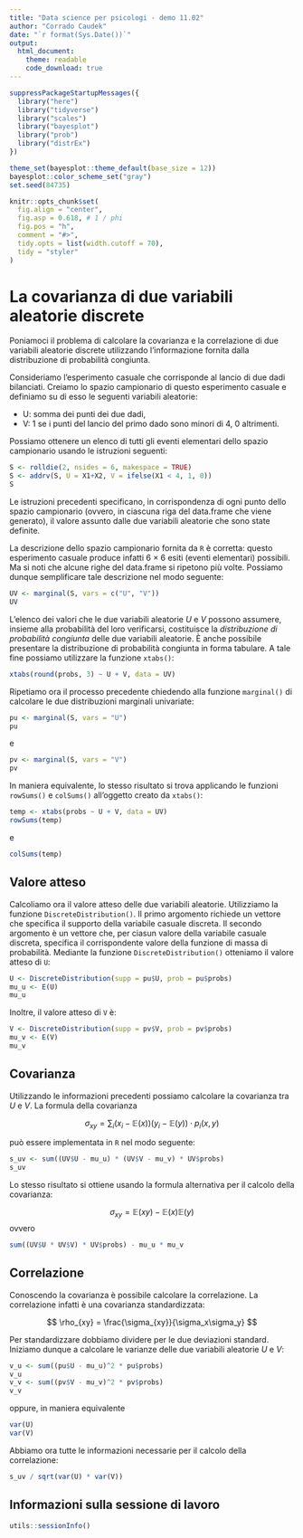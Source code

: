 ```yaml
---
title: "Data science per psicologi - demo 11.02"
author: "Corrado Caudek"
date: "`r format(Sys.Date())`"
output:
  html_document:
    theme: readable
    code_download: true
---
```


```r
suppressPackageStartupMessages({
  library("here")
  library("tidyverse")
  library("scales")
  library("bayesplot")
  library("prob")
  library("distrEx")
})

theme_set(bayesplot::theme_default(base_size = 12))
bayesplot::color_scheme_set("gray")
set.seed(84735)

knitr::opts_chunk$set(
  fig.align = "center",
  fig.asp = 0.618, # 1 / phi
  fig.pos = "h",
  comment = "#>",
  tidy.opts = list(width.cutoff = 70),
  tidy = "styler"
)
```

# La covarianza di due variabili aleatorie discrete

Poniamoci il problema di calcolare la covarianza e la correlazione di due variabili aleatorie discrete utilizzando l'informazione fornita dalla distribuzione di probabilità congiunta.  

Consideriamo l'esperimento casuale che corrisponde al lancio di due dadi bilanciati. Creiamo lo spazio campionario di questo esperimento casuale e definiamo su di esso le seguenti variabili aleatorie:

- U: somma dei punti dei due dadi,
- V: 1 se i punti del lancio del primo dado sono minori di 4, 0 altrimenti.

Possiamo ottenere un elenco di tutti gli eventi elementari dello spazio campionario usando le istruzioni seguenti:

```r
S <- rolldie(2, nsides = 6, makespace = TRUE)
S <- addrv(S, U = X1+X2, V = ifelse(X1 < 4, 1, 0))
S
```

Le istruzioni precedenti specificano, in corrispondenza di ogni punto dello spazio campionario (ovvero, in ciascuna riga del data.frame che viene generato), il valore assunto dalle due variabili aleatorie che sono state definite.

La descrizione dello spazio campionario fornita da `R` è corretta: questo esperimento casuale produce infatti 6 $\times$ 6 esiti (eventi elementari) possibili. Ma si noti che alcune righe del data.frame si ripetono più volte. Possiamo dunque semplificare tale descrizione nel modo seguente:

```r
UV <- marginal(S, vars = c("U", "V")) 
UV
```

L'elenco dei valori che le due variabili aleatorie $U$ e $V$ possono assumere, insieme alla probabilità del loro verificarsi, costituisce la _distribuzione di probabilità congiunta_ delle due variabili aleatorie. È anche possibile presentare la distribuzione di probabilità congiunta in forma tabulare. A tale fine possiamo utilizzare la funzione `xtabs()`:

```r
xtabs(round(probs, 3) ~ U + V, data = UV)
```

Ripetiamo ora il processo precedente chiedendo alla funzione `marginal()` di calcolare le due distribuzioni marginali univariate:

```r
pu <- marginal(S, vars = "U")
pu
```

e

```r
pv <- marginal(S, vars = "V")
pv
```

In maniera equivalente, lo stesso risultato si trova applicando le funzioni `rowSums()` e `colSums()` all'oggetto creato da `xtabs()`:

```r
temp <- xtabs(probs ~ U + V, data = UV)
rowSums(temp)
```

e

```r
colSums(temp)
```

## Valore atteso

Calcoliamo ora il valore atteso delle due variabili aleatorie. Utilizziamo la funzione `DiscreteDistribution()`. Il primo argomento richiede un vettore che specifica il supporto della variabile casuale discreta. Il secondo argomento è un vettore che, per ciasun valore della variabile casuale discreta, specifica il corrispondente valore della funzione di massa di probabilità. Mediante la funzione `DiscreteDistribution()` otteniamo il valore atteso di `U`:

```r
U <- DiscreteDistribution(supp = pu$U, prob = pu$probs)
mu_u <- E(U)
mu_u
```

Inoltre, il valore atteso di `V` è:

```r
V <- DiscreteDistribution(supp = pv$V, prob = pv$probs)
mu_v <- E(V)
mu_v
```


## Covarianza

Utilizzando le informazioni precedenti possiamo calcolare la covarianza tra $U$ e $V$. La formula della covarianza

$$
\sigma_{xy} = \sum_i \big(x_i - \mathbb{E}(x)\big)\big(y_i - \mathbb{E}(y)\big) \cdot p_i(x,y)
$$

può essere implementata in `R` nel modo seguente:

```r
s_uv <- sum((UV$U - mu_u) * (UV$V - mu_v) * UV$probs)
s_uv
```

Lo stesso risultato si ottiene usando la formula alternativa per il calcolo della covarianza:

$$
\sigma_{xy} = \mathbb{E}(xy) -\mathbb{E}(x)\mathbb{E}(y)
$$
ovvero 

```r
sum((UV$U * UV$V) * UV$probs) - mu_u * mu_v
```


## Correlazione

Conoscendo la covarianza è possibile calcolare la correlazione. La correlazione infatti è una covarianza standardizzata:

$$
\rho_{xy} = \frac{\sigma_{xy}}{\sigma_x\sigma_y}
$$

Per standardizzare dobbiamo dividere per le due deviazioni standard. Iniziamo dunque a calcolare le varianze delle due variabili aleatorie $U$ e $V$:

```r
v_u <- sum((pu$U - mu_u)^2 * pu$probs)
v_u
v_v <- sum((pv$V - mu_v)^2 * pv$probs)
v_v
```

oppure, in maniera equivalente

```r
var(U)
var(V)
```

Abbiamo ora tutte le informazioni necessarie per il calcolo della correlazione:

```r
s_uv / sqrt(var(U) * var(V))
```

## Informazioni sulla sessione di lavoro

```r
utils::sessionInfo()
```


